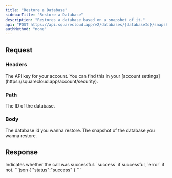 ```yaml
---
title: "Restore a Database"
sidebarTitle: "Restore a Database"
description: "Restores a database based on a snapshot of it."
api: "POST https://api.squarecloud.app/v2/databases/{databaseId}/snapshots/restore"
authMethod: "none"
---
```


## Request

### Headers

<ParamField header="Authorization" type="string" placeholder="API KEY" required>
  The API key for your account. You can find this in your [account settings](https://squarecloud.app/account/security).
</ParamField>

### Path

<ParamField path="databaseId" type="string" placeholder="Database ID" required>
  The ID of the database.
</ParamField>

### Body

<ParamField body="snapshotId" type="string" placeholder="Database ID" required>
  The database id you wanna restore.
</ParamField>
<ParamField body="versionId" type="string" placeholder="Database Snapshot ID" required>
  The snapshot of the database you wanna restore. 
</ParamField>

## Response

<ResponseField name="status" type="string">
  Indicates whether the call was successful. `success` if successful, `error` if not.
</ResponseField>

<ResponseExample>
```json
{
  "status":"success"
}
```
</ResponseExample>